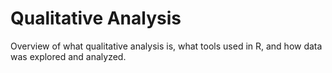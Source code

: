# Qualitative Analysis {.unnumbered}

Overview of what qualitative analysis is, what tools used in R, and how data was explored and analyzed.
